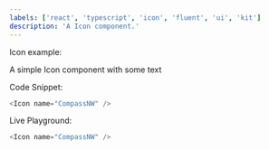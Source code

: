 ```yaml
---
labels: ['react', 'typescript', 'icon', 'fluent', 'ui', 'kit']
description: 'A Icon component.'
---
```



Icon example:

A simple Icon component with some text

Code Snippet:
```js
<Icon name="CompassNW" />
```


Live Playground:
```js live
<Icon name="CompassNW" />
```
